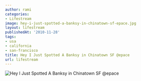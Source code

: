 ```yaml
---
author: rami
categories:
- Lifestream
image: hey-i-just-spotted-a-banksy-in-chinatown-sf-epace.jpg
layout: lifestream
publishedAt: '2010-11-28'
tags:
- usa
- california
- san-francisco
title: Hey I Just Spotted A Banksy in Chinatown SF @epace
url: lifestream
---
```


![Hey I Just Spotted A Banksy in Chinatown SF @epace](/assets/images/content/lifestream/hey-i-just-spotted-a-banksy-in-chinatown-sf-epace.jpg)